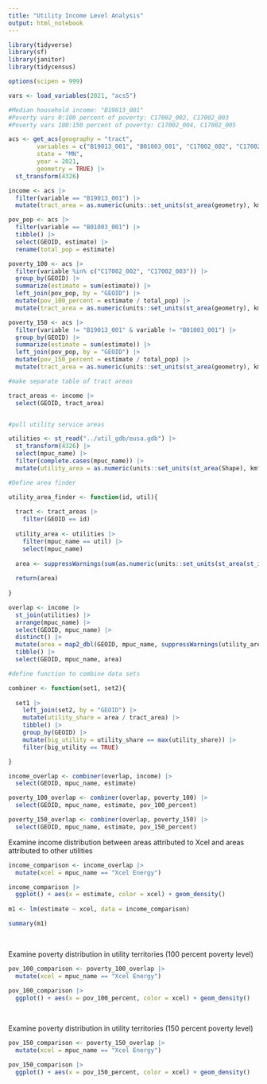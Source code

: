 ```yaml
---
title: "Utility Income Level Analysis"
output: html_notebook
---
```


```r

library(tidyverse)
library(sf)
library(janitor)
library(tidycensus)

options(scipen = 999)

vars <- load_variables(2021, "acs5")

#Median household income: "B19013_001"
#Poverty vars 0:100 percent of poverty: C17002_002, C17002_003
#Poverty vars 100:150 percent of poverty: C17002_004, C17002_005

acs <- get_acs(geography = "tract", 
        variables = c("B19013_001", "B01003_001", "C17002_002", "C17002_003", "C17002_004", "C17002_005"), 
        state = "MN", 
        year = 2021, 
        geometry = TRUE) |> 
  st_transform(4326)

income <- acs |> 
  filter(variable == "B19013_001") |> 
  mutate(tract_area = as.numeric(units::set_units(st_area(geometry), km^2)))

pov_pop <- acs |> 
  filter(variable == "B01003_001") |> 
  tibble() |> 
  select(GEOID, estimate) |> 
  rename(total_pop = estimate) 

poverty_100 <- acs |> 
  filter(variable %in% c("C17002_002", "C17002_003")) |> 
  group_by(GEOID) |> 
  summarize(estimate = sum(estimate)) |> 
  left_join(pov_pop, by = "GEOID") |> 
  mutate(pov_100_percent = estimate / total_pop) |> 
  mutate(tract_area = as.numeric(units::set_units(st_area(geometry), km^2)))

poverty_150 <- acs |> 
  filter(variable != "B19013_001" & variable != "B01003_001") |> 
  group_by(GEOID) |> 
  summarize(estimate = sum(estimate)) |> 
  left_join(pov_pop, by = "GEOID") |> 
  mutate(pov_150_percent = estimate / total_pop) |> 
  mutate(tract_area = as.numeric(units::set_units(st_area(geometry), km^2)))

#make separate table of tract areas

tract_areas <- income |> 
  select(GEOID, tract_area)


#pull utility service areas

utilities <- st_read("../util_gdb/eusa.gdb") |> 
  st_transform(4326) |> 
  select(mpuc_name) |> 
  filter(complete.cases(mpuc_name)) |> 
  mutate(utility_area = as.numeric(units::set_units(st_area(Shape), km^2)))

#Define area finder

utility_area_finder <- function(id, util){
  
  tract <- tract_areas |> 
    filter(GEOID == id) 
  
  utility_area <- utilities |> 
    filter(mpuc_name == util) |> 
    select(mpuc_name)
  
  area <- suppressWarnings(sum(as.numeric(units::set_units(st_area(st_intersection(tract, utility_area, dimension = "polygon")), km^2))))
  
  return(area)
  
}

overlap <- income |> 
  st_join(utilities) |> 
  arrange(mpuc_name) |> 
  select(GEOID, mpuc_name) |> 
  distinct() |> 
  mutate(area = map2_dbl(GEOID, mpuc_name, suppressWarnings(utility_area_finder))) |> 
  tibble() |> 
  select(GEOID, mpuc_name, area)

#define function to combine data sets

combiner <- function(set1, set2){
  
  set1 |> 
    left_join(set2, by = "GEOID") |> 
    mutate(utility_share = area / tract_area) |> 
    tibble() |> 
    group_by(GEOID) |> 
    mutate(big_utility = utility_share == max(utility_share)) |> 
    filter(big_utility == TRUE) 

}

income_overlap <- combiner(overlap, income) |> 
  select(GEOID, mpuc_name, estimate)

poverty_100_overlap <- combiner(overlap, poverty_100) |> 
  select(GEOID, mpuc_name, estimate, pov_100_percent)

poverty_150_overlap <- combiner(overlap, poverty_150) |> 
  select(GEOID, mpuc_name, estimate, pov_150_percent)

```


Examine income distribution between areas attributed to Xcel and areas attributed to other utilities 

```r

income_comparison <- income_overlap |> 
  mutate(xcel = mpuc_name == "Xcel Energy") 

income_comparison |> 
  ggplot() + aes(x = estimate, color = xcel) + geom_density()
  
m1 <- lm(estimate ~ xcel, data = income_comparison)

summary(m1)

```

&nbsp;
&nbsp;

Examine poverty distribution in utility territories (100 percent poverty level)

```r

pov_100_comparison <- poverty_100_overlap |> 
  mutate(xcel = mpuc_name == "Xcel Energy")

pov_100_comparison |> 
  ggplot() + aes(x = pov_100_percent, color = xcel) + geom_density() 
```

&nbsp;
&nbsp;

Examine poverty distribution in utility territories (150 percent poverty level)

```r

pov_150_comparison <- poverty_150_overlap |> 
  mutate(xcel = mpuc_name == "Xcel Energy")

pov_150_comparison |> 
  ggplot() + aes(x = pov_150_percent, color = xcel) + geom_density() 

```






